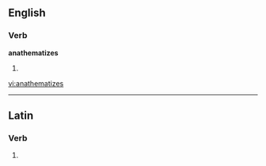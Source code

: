 ==English==

===Verb===
'''anathematizes'''

# {{third-person singular of|[[anathematize]]}}

[[vi:anathematizes]]

----
==Latin==

===Verb===
{{la-verb-form|anathematīzēs}}

# {{conjugation of|anathematizo|anathematīzō|2|s|pres|act|sub|lang=la}}
{{count page|[[Wiktionary:Page count]]}}
{{rfc-auto}}